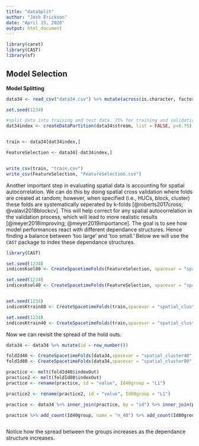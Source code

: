 ```yaml
---
title: "dataSplit"
author: "Josh Erickson"
date: "April 15, 2020"
output: html_document
---
```


```r

library(caret)
library(CAST)
library(sf)
```

## Model Selection  

**Model Splitting**  

```r

data34 <- read_csv("data34.csv") %>% mutate(across(is.character, factor)) 

set.seed(1234)

#split data into training and test data. 75% for training and validation. 25% for feature selection. 
dat34index <- createDataPartition(data34$stream, list = FALSE, p=0.75)


train <- data34[dat34index,]

FeatureSelection <- data34[-dat34index,]


write_csv(train, "train.csv")
write_csv(FeatureSelection, "FeatureSelection.csv")
```

Another important step in evaluating spatial data is accounting for spatial autocorrelation. We can do this by doing spatial cross validation where folds are created at random; however, when specified (i.e., HUCs, block, cluster) these folds are systematically seperated by k-folds [@roberts2017cross; @valavi2018blockcv]. This will help correct for any spatial autocorrelation in the validation process, which will lead to more realistic results [@meyer2018improving; @meyer2019importance]. The goal is to see how model performances react with different dependance structures. Hence finding a balance between 'too large' and 'too small.' Below we will use the `CAST` package to index these dependance structures. 

```r
library(CAST)

set.seed(1234)
indicesKsel80 <- CreateSpacetimeFolds(FeatureSelection, spacevar = "spatial_cluster80", k = 10)

set.seed(1234)
indicesKsel40 <- CreateSpacetimeFolds(FeatureSelection, spacevar = "spatial_cluster40", k = 10)


set.seed(1234)
indicesKtrain80 <- CreateSpacetimeFolds(train,spacevar = "spatial_cluster80", k = 10) 

set.seed(1234)
indicesKtrain40 <- CreateSpacetimeFolds(train,spacevar = "spatial_cluster40", k = 10) 

```

Now we can revisit the spread of the hold outs.

```r

data34 <- data34 %>% mutate(id = row_number())

foldId40 <- CreateSpacetimeFolds(data34,spacevar = "spatial_cluster40", k = 10)
foldId80 <- CreateSpacetimeFolds(data34,spacevar = "spatial_cluster80", k = 10)

practice <- melt(foldId40$indexOut)
practice2 <- melt(foldId80$indexOut)
practice <- rename(practice, id = "value", Id40group = "L1")

practice2 <- rename(practice2, id = "value", Id80group = "L1")

practice <- data34 %>% inner_join(practice, by = "id") %>% inner_join(practice2, by = "id")

practice %>% add_count(Id40group, name = "n_40") %>% add_count(Id80group, name = "n_80") %>% add_count(sb_med, name = "n_med") %>% summarise(across(starts_with("n_"), list(mean = mean, median = median, standard_deviation = sd, spread = ~max(.x)-min(.x)))) %>% t()



```


Notice how the spread between the groups increases as the dependance structure increases.